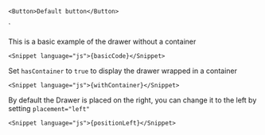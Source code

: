 

	<Button>Default button</Button>
`

<Section contained={true} style={{ paddingTop: 0 }}>
	<p>
		This is a basic example of the drawer without a container
	</p>
	<div className="sui-wrap sui-theme--light" style={{marginBottom: "20px"}}>
    	<div className="sui-layout sui-layout--horizontal sui-layout--vertical">
		 <BasicExample btnText="Body Drawer" />
		</div>
	</div>
	
	<Snippet language="js">{basicCode}</Snippet>
</Section>


<Section title="With container" contained={true} style={{ paddingTop: 0 }}>
	<p>
		Set <Code small={true}>hasContainer</Code> to <Code small={true}>true</Code> to display the drawer wrapped in a container
	</p>
	<div className="sui-wrap sui-theme--light" style={{marginBottom: "20px"}}>
    	<div className="sui-layout sui-layout--horizontal sui-layout--vertical">
		 <BasicExample hasContainer={true} btnText="Drawer with Container" />
		</div>
	</div>
	
	<Snippet language="js">{withContainer}</Snippet>
</Section>



<Section title="Placement" contained={true} style={{ paddingTop: 0 }}>
	<p>
		By default the Drawer is placed on the right, you can change it to the left by setting <Code small={true}>placement="left"</Code>
	</p>
	<div className="sui-wrap sui-theme--light" style={{marginBottom: "20px"}}>
    	<div className="sui-layout sui-layout--horizontal sui-layout--vertical">
		 <BasicExample hasContainer={true} btnText="left position" placement="left"/>
		</div>
	</div>
	
	<Snippet language="js">{positionLeft}</Snippet>
</Section>

